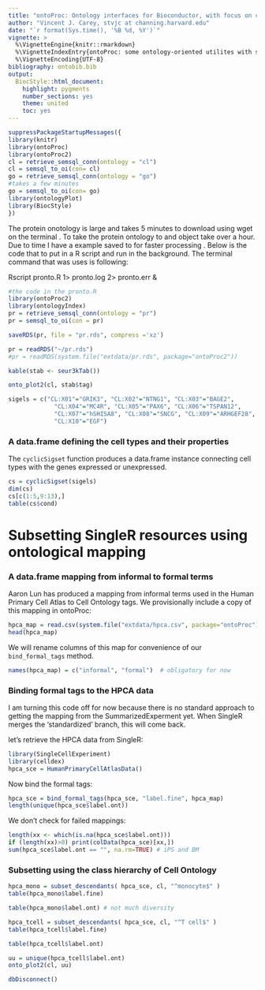 ```yaml
---
title: "ontoProc: Ontology interfaces for Bioconductor, with focus on cell type identification"
author: "Vincent J. Carey, stvjc at channing.harvard.edu"
date: "`r format(Sys.time(), '%B %d, %Y')`"
vignette: >
  %\VignetteEngine{knitr::rmarkdown}
  %\VignetteIndexEntry{ontoProc: some ontology-oriented utilites with single-cell focus for Bioconductor}
  %\VignetteEncoding{UTF-8}
bibliography: ontobib.bib
output:
  BiocStyle::html_document:
    highlight: pygments
    number_sections: yes
    theme: united
    toc: yes
---
```




```r
suppressPackageStartupMessages({
library(knitr)
library(ontoProc)
library(ontoProc2)
cl = retrieve_semsql_conn(ontology = "cl")
cl = semsql_to_oi(con= cl)
go = retrieve_semsql_conn(ontology = "go")
#takes a few minutes
go = semsql_to_oi(con= go)
library(ontologyPlot)
library(BiocStyle)
})
```
 The protein onotology is large and takes 5 minutes to download using wget on the terminal . To take the protein ontology to and object take over a hour. Due to time I have a example saved to for faster processing . Below is the code that  to put in a R script and run in the background.
 The terminal command that was uses is following:
 
Rscript pronto.R  1> pronto.log 2> pronto.err &
```r
#the code in the pronto.R
library(ontoProc2)
library(ontologyIndex)
pr = retrieve_semsql_conn(ontology = "pr")
pr = semsql_to_oi(con = pr)

saveRDS(pr, file = "pr.rds", compress ='xz')
```

```r
pr = readRDS("~/pr.rds")
#pr = readRDS(system.file("extdata/pr.rds", package="ontoProc2"))
```


```r
kable(stab <- seur3kTab())
```




```r
onto_plot2(cl, stab$tag)
```





```r
sigels = c("CL:X01"="GRIK3", "CL:X02"="NTNG1", "CL:X03"="BAGE2",
             "CL:X04"="MC4R", "CL:X05"="PAX6", "CL:X06"="TSPAN12", 
             "CL:X07"="hSHISA8", "CL:X08"="SNCG", "CL:X09"="ARHGEF28", 
             "CL:X10"="EGF")
```

### A data.frame defining the cell types and their properties

The `cyclicSigset` function produces a data.frame instance
connecting cell types with the genes expressed or unexpressed.
```r
cs = cyclicSigset(sigels)
dim(cs)
cs[c(1:5,9:13),]
table(cs$cond)
```

# Subsetting SingleR resources using ontological mapping

### A data.frame mapping from informal to formal terms

Aaron Lun has produced a mapping from informal terms used in the
Human Primary Cell Atlas to Cell Ontology tags.  We provisionally
include a copy of this mapping in ontoProc:

```r
hpca_map = read.csv(system.file("extdata/hpca.csv", package="ontoProc"), strings=FALSE)
head(hpca_map)
```

We will rename columns of this map for convenience of our `bind_formal_tags` method.
```r
names(hpca_map) = c("informal", "formal")  # obligatory for now
```

### Binding formal tags to the HPCA data

I am turning this code off for now because there is no
standard approach to getting the mapping from the SummarizedExperment
yet.  When SingleR merges the 'standardized' branch, this will come back.


let's retrieve the HPCA data from SingleR:
```r
library(SingleCellExperiment)
library(celldex)
hpca_sce = HumanPrimaryCellAtlasData()
```
Now bind the formal tags:
```r
hpca_sce = bind_formal_tags(hpca_sce, "label.fine", hpca_map)
length(unique(hpca_sce$label.ont))
```
We don't check for failed mappings:
```r
length(xx <- which(is.na(hpca_sce$label.ont)))
if (length(xx)>0) print(colData(hpca_sce)[xx,])
sum(hpca_sce$label.ont == "", na.rm=TRUE) # iPS and BM
```

### Subsetting using the class hierarchy of Cell Ontology

```r
hpca_mono = subset_descendants( hpca_sce, cl, "^monocyte$" )
table(hpca_mono$label.fine)
```

```r
table(hpca_mono$label.ont) # not much diversity
```


```r
hpca_tcell = subset_descendants( hpca_sce, cl, "^T cell$" )
table(hpca_tcell$label.fine)
```

```r
table(hpca_tcell$label.ont) 
```

```r
uu = unique(hpca_tcell$label.ont)
onto_plot2(cl, uu)
```

```r

dbDisconnect()


```

